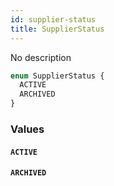 ```yaml
---
id: supplier-status
title: SupplierStatus
---
```


No description

```graphql
enum SupplierStatus {
  ACTIVE
  ARCHIVED
}
```

### Values

#### `ACTIVE`

#### `ARCHIVED`
